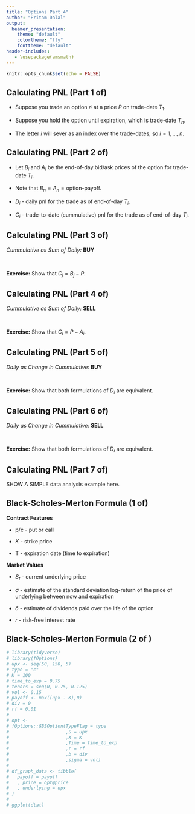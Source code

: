 ```yaml
---
title: "Options Part 4"
author: "Pritam Dalal"
output: 
  beamer_presentation:
    theme: "default"
    colortheme: "fly"
    fonttheme: "default"
header-includes:
   - \usepackage{amsmath}
---
```


```r
knitr::opts_chunk$set(echo = FALSE)
```

## Calculating PNL (Part 1 of)

- Suppose you trade an option $\mathcal{O}$ at a price $P$ on trade-date $T_{1}$.

- Suppose you hold the option until expiration, which is trade-date $T_{n}$.

- The letter $i$ will sever as an index over the trade-dates, so $i = 1,\ldots,n$. 


## Calculating PNL (Part 2 of)
- Let $B_{i}$ and $A_{i}$ be the end-of-day bid/ask prices of the option for trade-date $T_{i}$.  

- Note that $B_{n} = A_{n} = \text{option-payoff}$.

- $D_{i}$ - daily pnl for the trade as of end-of-day $T_{i}$.

- $C_{i}$ - trade-to-date (cummulative) pnl for the trade as of end-of-day $T_{i}$.



## Calculating PNL (Part 3 of)

*Cummulative as Sum of Daily:* **BUY**


\begin{align*}
D_{i} &= \begin{cases} B_{i} - P & i = 1 \\ B_{i} - B_{i-1} & i > 1 \end{cases} \\[10pt]
C_{i} &= \sum_{k=1}^{i} D_{k}
\end{align*}

&nbsp;

**Exercise:** Show that $C_{j} = B_{j} - P$. 


## Calculating PNL (Part 4 of)
 
*Cummulative as Sum of Daily:*  **SELL**


\begin{align*}
D_{i} &= \begin{cases} P - A_{i} & i = 1 \\ A_{i-1} - A_{i} & i > 1 \end{cases} \\[10pt]
C_{i} &= \sum_{k=1}^{i} D_{k}
\end{align*}

&nbsp;

**Exercise:** Show that $C_{i} = P - A_{i}$. 



## Calculating PNL (Part 5 of)

*Daily as Change in Cummulative:* **BUY**


\begin{align*}
C_{i} &= B_{i} - P \\[10pt]
D_{i} &= \begin{cases} C_{i} & i = 1 \\ C_{i} - C_{i-1} & i > 1 \end{cases}
\end{align*}

&nbsp;

**Exercise:** Show that both formulations of $D_{i}$ are equivalent.


## Calculating PNL (Part 6 of)

*Daily as Change in Cummulative:* **SELL**


\begin{align*}
C_{i} &= P - A_{i} \\[10pt]
D_{i} &= \begin{cases} C_{i} & i = 1 \\ C_{i} - C_{i-1} & i > 1 \end{cases}
\end{align*}

&nbsp;

**Exercise:** Show that both formulations of $D_{i}$ are equivalent.



## Calculating PNL (Part 7 of)

SHOW A SIMPLE data analysis example here.




## Black-Scholes-Merton Formula (1 of)
\vspace{-25pt}
\begin{align*}
m = \text{BSM}(\text{p/c}, K, \text{T}, S_{t},\sigma, \delta, r)
\end{align*}

**Contract Features**

- p/c - put or call

- $K$ - strike price

- T - expiration date (time to expiration)

**Market Values**

- $S_{t}$ - current underlying price

- $\sigma$ - estimate of the standard deviation log-return of the price of underlying between now and expiration

- $\delta$ - estimate of dividends paid over the life of the option

- $r$ - risk-free interest rate


## Black-Scholes-Merton Formula (2 of )

```r
# library(tidyverse)
# library(fOptions)
# upx <- seq(50, 150, 5)
# type = "c"
# K = 100
# time_to_exp = 0.75
# tenors = seq(0, 0.75, 0.125)
# vol <- 0.15
# payoff <- max((upx - K),0)
# div = 0
# rf = 0.01
# 
# opt <-
# fOptions::GBSOption(TypeFlag = type
#                     ,S = upx
#                     ,X = K
#                     ,Time = time_to_exp
#                     ,r = rf
#                     ,b = div
#                     ,sigma = vol)
# 
# df_graph_data <- tibble(
#   payoff = payoff
#   , price = opt@price
#   , underlying = upx
# )
# 
# ggplot(dtat)
```



